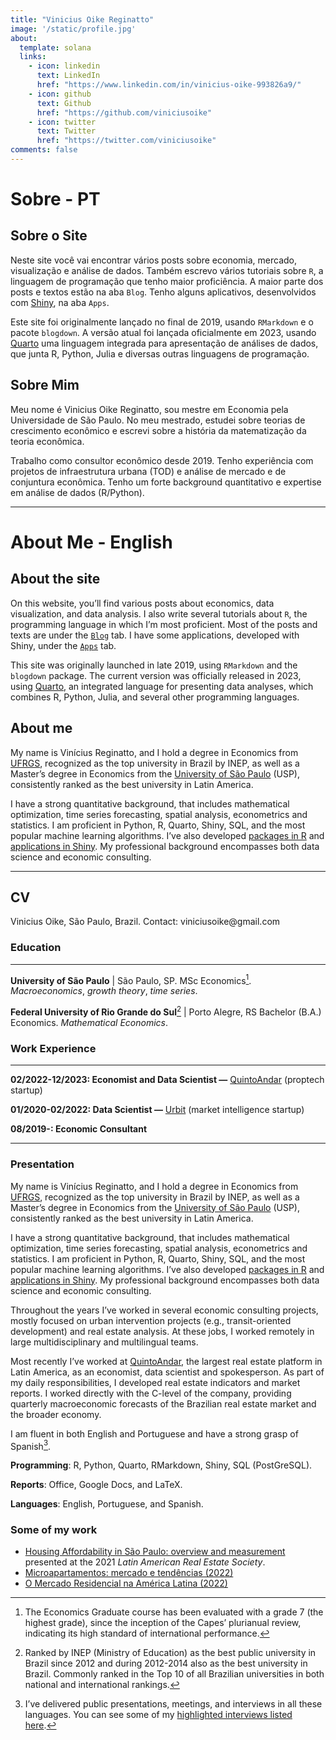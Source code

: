 ```yaml
---
title: "Vinicius Oike Reginatto"
image: '/static/profile.jpg'
about:
  template: solana
  links:
    - icon: linkedin
      text: LinkedIn
      href: "https://www.linkedin.com/in/vinicius-oike-993826a9/"
    - icon: github
      text: Github
      href: "https://github.com/viniciusoike"
    - icon: twitter
      text: Twitter
      href: "https://twitter.com/viniciusoike"
comments: false
---
```


# Sobre - PT

## Sobre o Site

Neste site você vai encontrar vários posts sobre economia, mercado, visualização e análise de dados. Também escrevo vários tutoriais sobre `R`, a linguagem de programação que tenho maior proficiência. A maior parte dos posts e textos estão na aba `Blog`. Tenho alguns aplicativos, desenvolvidos com [Shiny](https://shiny.posit.co), na aba `Apps`.

Este site foi originalmente lançado no final de 2019, usando `RMarkdown` e o pacote `blogdown`. A versão atual foi lançada oficialmente em 2023, usando [Quarto](https://quarto.org) uma linguagem integrada para apresentação de análises de dados, que junta R, Python, Julia e diversas outras linguagens de programação.

## Sobre Mim

Meu nome é Vinicius Oike Reginatto, sou mestre em Economia pela Universidade de São Paulo. No meu mestrado, estudei sobre teorias de crescimento econômico e escrevi sobre a história da matematização da teoria econômica.

Trabalho como consultor econômico desde 2019. Tenho experiência com projetos de infraestrutura urbana (TOD) e análise de mercado e de conjuntura econômica. Tenho um forte background quantitativo e expertise em análise de dados (R/Python).

------------------------------------------------------------------------

# About Me - English

## About the site

On this website, you'll find various posts about economics, data visualization, and data analysis. I also write several tutorials about `R`, the programming language in which I'm most proficient. Most of the posts and texts are under the [`Blog`](https://restateinsight.com/blog) tab. I have some applications, developed with Shiny, under the [`Apps`](https://restateinsight.com/my_apps) tab.

This site was originally launched in late 2019, using `RMarkdown` and the `blogdown` package. The current version was officially released in 2023, using [Quarto](https://quarto.org), an integrated language for presenting data analyses, which combines R, Python, Julia, and several other programming languages.

## About me

My name is Vinícius Reginatto, and I hold a degree in Economics from [UFRGS](http://www.ufrgs.br/english/home), recognized as the top university in Brazil by INEP, as well as a Master's degree in Economics from the [University of São Paulo](https://www.fea.usp.br/en) (USP), consistently ranked as the best university in Latin America.

I have a strong quantitative background, that includes mathematical optimization, time series forecasting, spatial analysis, econometrics and statistics. I am proficient in Python, R, Quarto, Shiny, SQL, and the most popular machine learning algorithms. I’ve also developed [packages in R](https://github.com/viniciusoike/realestatebr) and [applications in Shiny](https://restateinsight.com/my_apps). My professional background encompasses both data science and economic consulting.

------------------------------------------------------------------------

## CV

Vinicius Oike, São Paulo, Brazil. Contact: viniciusoike\@gmail.com

### Education

------------------------------------------------------------------------

**University of São Paulo** \| São Paulo, SP. MSc Economics[^1]. *Macroeconomics*, *growth theory*, *time series*.

[^1]: The Economics Graduate course has been evaluated with a grade 7 (the highest grade), since the inception of the Capes' plurianual review, indicating its high standard of international performance.

**Federal University of Rio Grande do Sul**[^2] \| Porto Alegre, RS Bachelor (B.A.) Economics. *Mathematical Economics*.

[^2]: Ranked by INEP (Ministry of Education) as the best public university in Brazil since 2012 and during 2012-2014 also as the best university in Brazil. Commonly ranked in the Top 10 of all Brazilian universities in both national and international rankings.

### Work Experience

------------------------------------------------------------------------

**02/2022-12/2023: Economist and Data Scientist —** [QuintoAndar](https://conteudos.quintoandar.com.br/sobre-o-quintoandar/) (proptech startup)

**01/2020-02/2022: Data Scientist —** [Urbit](https://urbit.com.br) (market intelligence startup)

**08/2019-: Economic Consultant**

------------------------------------------------------------------------

### Presentation

My name is Vinícius Reginatto, and I hold a degree in Economics from [UFRGS](http://www.ufrgs.br/english/home), recognized as the top university in Brazil by INEP, as well as a Master's degree in Economics from the [University of São Paulo](https://www.fea.usp.br/en) (USP), consistently ranked as the best university in Latin America.

I have a strong quantitative background, that includes mathematical optimization, time series forecasting, spatial analysis, econometrics and statistics. I am proficient in Python, R, Quarto, Shiny, SQL, and the most popular machine learning algorithms. I’ve also developed [packages in R](https://github.com/viniciusoike/realestatebr) and [applications in Shiny](https://restateinsight.com/my_apps). My professional background encompasses both data science and economic consulting.

Throughout the years I’ve worked in several economic consulting projects, mostly focused on urban intervention projects (e.g., transit-oriented development) and real estate analysis. At these jobs, I worked remotely in large multidisciplinary and multilingual teams.

Most recently I’ve worked at [QuintoAndar](https://conteudos.quintoandar.com.br/sobre-o-quintoandar/), the largest real estate platform in Latin America, as an economist, data scientist and spokesperson. As part of my daily responsibilities, I developed real estate indicators and market reports. I worked directly with the C-level of the company, providing quarterly macroeconomic forecasts of the Brazilian real estate market and the broader economy.

I am fluent in both English and Portuguese and have a strong grasp of Spanish[^3].

[^3]: I’ve delivered public presentations, meetings, and interviews in all these languages. You can see some of my [highlighted interviews listed here](https://restateinsight.com/press).

**Programming**: R, Python, Quarto, RMarkdown, Shiny, SQL (PostGreSQL).

**Reports**: Office, Google Docs, and LaTeX.

**Languages**: English, Portuguese, and Spanish.

### Some of my work

-   [Housing Affordability in São Paulo: overview and measurement](http://lares.org.br/lares2021/proceedings/pdfs/plenary/4DRB.pdf) presented at the 2021 *Latin American Real Estate Society*.
-   [Microapartamentos: mercado e tendências (2022)](https://publicfiles.data.quintoandar.com.br/research/estudo_microapartamento.pdf)
-   [O Mercado Residencial na América Latina (2022)](https://publicfiles.data.quintoandar.com.br/research/Estudo_Panorama_Latam.pdf)
